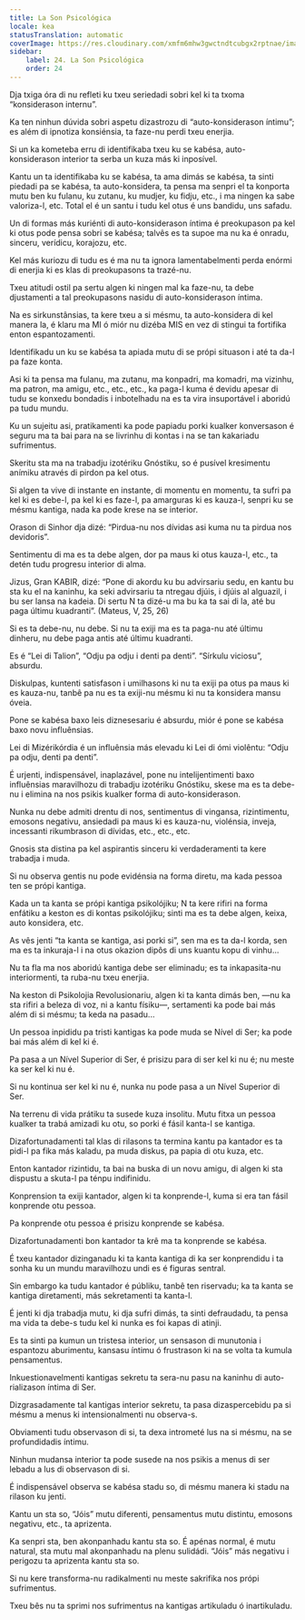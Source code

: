 ```yaml
---
title: La Son Psicológica
locale: kea
statusTranslation: automatic
coverImage: https://res.cloudinary.com/xmfm6mhw3gwctndtcubgx2rptnae/image/upload/v1740468922/small_cover_tratado_de_psicologia_revolucionaria_a4c0dca4e0.webp
sidebar:
    label: 24. La Son Psicológica
    order: 24
---
```

Dja txiga óra di nu refleti ku txeu seriedadi sobri kel ki ta txoma “konsiderason internu”.

Ka ten ninhun dúvida sobri aspetu dizastrozu di “auto-konsiderason íntimu”; es além di ipnotiza konsiénsia, ta faze-nu perdi txeu enerjia.

Si un ka kometeba erru di identifikaba txeu ku se kabésa, auto-konsiderason interior ta serba un kuza más ki inposível.

Kantu un ta identifikaba ku se kabésa, ta ama dimás se kabésa, ta sinti piedadi pa se kabésa, ta auto-konsidera, ta pensa ma senpri el ta konporta mutu ben ku fulanu, ku zutanu, ku mudjer, ku fidju, etc., i ma ningen ka sabe valoriza-l, etc. Total el é un santu i tudu kel otus é uns bandidu, uns safadu.

Un di formas más kuriénti di auto-konsiderason íntima é preokupason pa kel ki otus pode pensa sobri se kabésa; talvês es ta supoe ma nu ka é onradu, sinceru, verídicu, korajozu, etc.

Kel más kuriozu di tudu es é ma nu ta ignora lamentabelmenti perda enórmi di enerjia ki es klas di preokupasons ta trazé-nu.

Txeu atitudi ostil pa sertu algen ki ningen mal ka faze-nu, ta debe djustamenti a tal preokupasons nasidu di auto-konsiderason íntima.

Na es sirkunstânsias, ta kere txeu a si mésmu, ta auto-konsidera di kel manera la, é klaru ma MI ó miór nu dizéba MIS en vez di stingui ta fortifika enton espantozamenti.

Identifikadu un ku se kabésa ta apiada mutu di se própi situason i até ta da-l pa faze konta.

Asi ki ta pensa ma fulanu, ma zutanu, ma konpadri, ma komadri, ma vizinhu, ma patron, ma amigu, etc., etc., etc., ka paga-l kuma é devidu apesar di tudu se konxedu bondadis i inbotelhadu na es ta vira insuportável i aboridú pa tudu mundu.

Ku un sujeitu asi, pratikamenti ka pode papiadu porki kualker konversason é seguru ma ta bai para na se livrinhu di kontas i na se tan kakariadu sufrimentus.

Skeritu sta ma na trabadju izotériku Gnóstiku, so é pusível kresimentu anímiku através di pirdon pa kel otus.

Si algen ta vive di instante en instante, di momentu en momentu, ta sufri pa kel ki es debe-l, pa kel ki es faze-l, pa amarguras ki es kauza-l, senpri ku se mésmu kantiga, nada ka pode krese na se interior.

Orason di Sinhor dja dizé: “Pirdua-nu nos dívidas asi kuma nu ta pirdua nos devidoris”.

Sentimentu di ma es ta debe algen, dor pa maus ki otus kauza-l, etc., ta detén tudu progresu interior di alma.

Jizus, Gran KABIR, dizé: “Pone di akordu ku bu advirsariu sedu, en kantu bu sta ku el na kaninhu, ka seki advirsariu ta ntregau djúis, i djúis al alguazil, i bu ser lansa na kadeia. Di sertu N ta dizé-u ma bu ka ta sai di la, até bu paga últimu kuadranti”. (Mateus, V, 25, 26)

Si es ta debe-nu, nu debe. Si nu ta exiji ma es ta paga-nu até últimu dinheru, nu debe paga antis até últimu kuadranti.

Es é “Lei di Talion”, “Odju pa odju i denti pa denti”. “Sírkulu viciosu”, absurdu.

Diskulpas, kuntenti satisfason i umilhasons ki nu ta exiji pa otus pa maus ki es kauza-nu, tanbê pa nu es ta exiji-nu mésmu ki nu ta konsidera mansu óveia.

Pone se kabésa baxo leis diznesesariu é absurdu, miór é pone se kabésa baxo novu influênsias.

Lei di Mizérikórdia é un influênsia más elevadu ki Lei di ómi violêntu: “Odju pa odju, denti pa denti”.

É urjenti, indispensável, inaplazável, pone nu intelijentimenti baxo influênsias maravilhozu di trabadju izotériku Gnóstiku, skese ma es ta debe-nu i elimina na nos psikis kualker forma di auto-konsiderason.

Nunka nu debe admiti drentu di nos, sentimentus di vingansa, rizintimentu, emosons negativu, ansiedadi pa maus ki es kauza-nu, violénsia, inveja, incessanti rikumbrason di dívidas, etc., etc., etc.

Gnosis sta distina pa kel aspirantis sinceru ki verdaderamenti ta kere trabadja i muda.

Si nu observa gentis nu pode evidénsia na forma diretu, ma kada pessoa ten se própi kantiga.

Kada un ta kanta se própi kantiga psikolójiku; N ta kere rifiri na forma enfátiku a keston es di kontas psikolójiku; sinti ma es ta debe algen, keixa, auto konsidera, etc.

As vês jenti “ta kanta se kantiga, asi porki si”, sen ma es ta da-l korda, sen ma es ta inkuraja-l i na otus okazion dipôs di uns kuantu kopu di vinhu...

Nu ta fla ma nos aboridú kantiga debe ser eliminadu; es ta inkapasita-nu interiormenti, ta ruba-nu txeu enerjia.

Na keston di Psikolojia Revolusionariu, algen ki ta kanta dimás ben, —nu ka sta rifiri a beleza di voz, ni a kantu físiku—, sertamenti ka pode bai más além di si mésmu; ta keda na pasadu...

Un pessoa inpididu pa tristi kantigas ka pode muda se Nível di Ser; ka pode bai más além di kel ki é.

Pa pasa a un Nível Superior di Ser, é prisizu para di ser kel ki nu é; nu meste ka ser kel ki nu é.

Si nu kontinua ser kel ki nu é, nunka nu pode pasa a un Nível Superior di Ser.

Na terrenu di vida prátiku ta susede kuza insolitu. Mutu fitxa un pessoa kualker ta trabá amizadi ku otu, so porki é fásil kanta-l se kantiga.

Dizafortunadamenti tal klas di rilasons ta termina kantu pa kantador es ta pidi-l pa fika más kaladu, pa muda diskus, pa papia di otu kuza, etc.

Enton kantador rizintidu, ta bai na buska di un novu amigu, di algen ki sta dispustu a skuta-l pa ténpu indifinidu.

Konprension ta exiji kantador, algen ki ta konprende-l, kuma si era tan fásil konprende otu pessoa.

Pa konprende otu pessoa é prisizu konprende se kabésa.

Dizafortunadamenti bon kantador ta krê ma ta konprende se kabésa.

É txeu kantador dizinganadu ki ta kanta kantiga di ka ser konprendidu i ta sonha ku un mundu maravilhozu undi es é figuras sentral.

Sin embargo ka tudu kantador é públiku, tanbê ten riservadu; ka ta kanta se kantiga diretamenti, más sekretamenti ta kanta-l.

É jenti ki dja trabadja mutu, ki dja sufri dimás, ta sinti defraudadu, ta pensa ma vida ta debe-s tudu kel ki nunka es foi kapas di atinji.

Es ta sinti pa kumun un tristesa interior, un sensason di munutonia i espantozu aburimentu, kansasu íntimu ó frustrason ki na se volta ta kumula pensamentus.

Inkuestionavelmenti kantigas sekretu ta sera-nu pasu na kaninhu di auto-rializason íntima di Ser.

Dizgrasadamente tal kantigas interior sekretu, ta pasa dizaspercebidu pa si mésmu a menus ki intensionalmenti nu observa-s.

Obviamenti tudu observason di si, ta dexa intrometé lus na si mésmu, na se profundidadis íntimu.

Ninhun mudansa interior ta pode susede na nos psikis a menus di ser lebadu a lus di observason di si.

É indispensável observa se kabésa stadu so, di mésmu manera ki stadu na rilason ku jenti.

Kantu un sta so, “Jóis” mutu diferenti, pensamentus mutu distintu, emosons negativu, etc., ta aprizenta.

Ka senpri sta, ben akonpanhadu kantu sta so. É apénas normal, é mutu natural, sta mutu mal akonpanhadu na plenu sulidádi. “Jóis” más negativu i perigozu ta aprizenta kantu sta so.

Si nu kere transforma-nu radikalmenti nu meste sakrifika nos própi sufrimentus.

Txeu bês nu ta sprimi nos sufrimentus na kantigas artikuladu ó inartikuladu.

